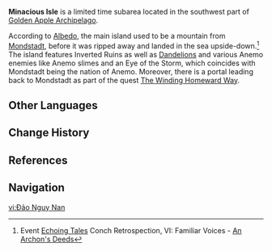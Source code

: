 {{CustomTabs
|tab1 = Overview
|tab2 = 1.6
|tab3 = 2.8
}}
{{Location Infobox
|image        = 
|type         = Subarea
|map          = Golden Apple Archipelago
|region       = Golden Apple Archipelago
}}
'''Minacious Isle''' is a limited time subarea located in the southwest part of [[Golden Apple Archipelago]].

According to [[Albedo]], the main island used to be a mountain from [[Mondstadt]], before it was ripped away and landed in the sea upside-down.<ref>Event [[Echoing Tales]] Conch Retrospection, VI: Familiar Voices - [[Echoing Tales/Story#VI: Familiar Voices|An Archon's Deeds]]</ref> The island features Inverted Ruins as well as [[Dandelion]]s and various Anemo enemies like Anemo slimes and an Eye of the Storm, which coincides with Mondstadt being the nation of Anemo. Moreover, there is a portal leading back to Mondstadt as part of the quest [[The Winding Homeward Way]].

==Other Languages==
{{Other Languages
|en      = Minacious Isle
|zhs     = 危危岛
|zhs_rm  = Wēiwēi-dǎo
|zht     = 危危島
|zht_rm  = Wéiwéi-dǎo
|zh_tl   = Dangerous-Dangerous Island
|zh_note = The reduplication of {{Lang|mini=1|zh=危|zh_tl=dangerous}} is used to make the name sound cuter.
|ja      = ハラハラ島
|ja_rm   = Harahara-jima{{Assumed}}
|ja_tl   = Anxious Island
|ko      = 위태위태섬
|ko_rm   = Witaewitae-seom
|ko_tl   = Risky-Risky Island
|es      = Isla del Peligro
|es_tl   = Island of Danger
|fr      = Îles funestes
|fr_tl   = Baleful Islands
|ru      = Опасный остров
|ru_tl   = Dangerous Isle
|th      = Minacious Isle
|vi      = {{tt|Đảo|島}} {{tt|Nguy Nan|危難}}
|vi_tl   = Danger Island
|de      = Insel der Gefahren
|de_tl   = Island of Perils
|id      = Minacious Isle
|pt      = Ilha Perigosa
|pt_tl   = Dangerous Island
}}

==Change History==
{{Change History|1.6}}

==References==
{{Reflist}}

==Navigation==
{{Area Navbox|Time-Limited}}

[[vi:Đảo Nguy Nan]]
